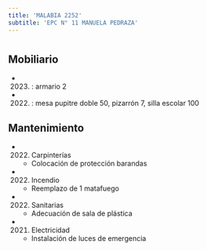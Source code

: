 ```yaml
---
title: 'MALABIA 2252'
subtitle: 'EPC N° 11 MANUELA PEDRAZA'
---
```


#


## Mobiliario

*  (2023) : armario 2 

*  (2022) : mesa pupitre doble 50, pizarrón 7, silla escolar 100 





## Mantenimiento

*  (2022) Carpinterías 
    + Colocación de protección barandas

*  (2022) Incendio 
    + Reemplazo de 1 matafuego

*  (2022) Sanitarias 
    + Adecuación de sala de plástica

*  (2021) Electricidad 
    + Instalación de luces de emergencia



